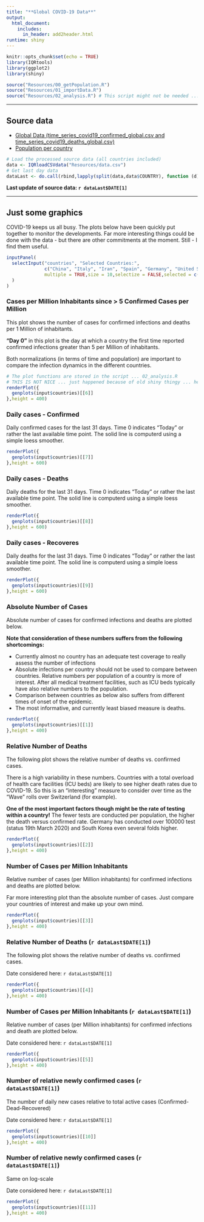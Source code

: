 ```yaml
---
title: "**Global COVID-19 Data**"
output: 
  html_document:
    includes:
      in_header: add2header.html
runtime: shiny 
---
```


```r
knitr::opts_chunk$set(echo = TRUE)
library(IQRtools)
library(ggplot2)
library(shiny)
``` 


```r
source("Resources/00_getPopulation.R")
source("Resources/01_importData.R")
source("Resources/02_analysis.R") # This script might not be needed ... single plotting functions could be in the RMD
``` 

<div class="sharethis-inline-share-buttons"></div>

---

## Source data 

* <a href="https://github.com/CSSEGISandData/COVID-19/tree/master/csse_covid_19_data/csse_covid_19_time_series">Global Data (time_series_covid19_confirmed_global.csv and time_series_covid19_deaths_global.csv)</a>
* <a href="https://www.worldometers.info/world-population/population-by-country/">Population per country</a>

```r
# Load the processed source data (all countries included)
data <- IQRloadCSVdata("Resources/data.csv")
# Get last day data
dataLast <- do.call(rbind,lapply(split(data,data$COUNTRY), function (d) d[nrow(d),]))
``` 
**Last update of source data: `r dataLast$DATE[1]`**

---

## Just some graphics
COVID-19 keeps us all busy. The plots below have been quickly put together to monitor the developments. Far more interesting things could be done with the data - but there are other commitments at the moment. Still - I find them useful.

```r
inputPanel(
  selectInput("countries", "Selected Countries:",
              c("China", "Italy", "Iran", "Spain", "Germany", "United States",  "France", "South Korea", "Switzerland", "United Kingdom", "Netherlands",  "Austria", "Belgium", "Norway", "Sweden", "Denmark", "Japan",  "Malaysia", "Canada", "Portugal", "Australia", "Israel", "Brazil",  "Ireland", "Qatar", "Pakistan", "Greece", "Finland", "Poland",  "Singapore", "Luxembourg", "Iceland", "Indonesia", "Slovenia",  "Bahrain", "Romania", "Saudi Arabia", "Thailand", "Estonia",  "Egypt", "Chile", "Peru", "Philippines", "Ecuador", "Russia",  "India", "Iraq", "Turkey", "Lebanon", "South Africa", "Kuwait",  "United Arab Emirates", "Slovakia", "San Marino", "Mexico", "Armenia",  "Panama", "Croatia", "Serbia", "Colombia", "Argentina", "Bulgaria",  "Algeria", "Latvia", "Vietnam", "Uruguay", "Brunei", "Hungary",  "Costa Rica", "Jordan", "Cyprus", "Albania", "Bosnia and Herzegovina",  "Morocco", "Sri Lanka", "Andorra", "Malta", "Belarus", "Moldova",  "North Macedonia", "Oman", "Azerbaijan", "Kazakhstan", "Venezuela",  "Georgia", "Tunisia", "Cambodia", "Lithuania", "Dominican Republic",  "Burkina Faso", "Senegal", "Liechtenstein", "New Zealand", "Martinique",  "Uzbekistan", "Afghanistan", "Bangladesh", "Ukraine", "Jamaica",  "Cameroon", "Maldives", "Bolivia", "Honduras", "Cuba", "Ghana",  "Paraguay", "Guatemala", "Trinidad and Tobago", "Nigeria", "Rwanda",  "Guyana", "Kenya", "Monaco", "Equatorial Guinea", "Ethiopia",  "Mongolia", "Seychelles", "Tanzania", "Barbados", "Kyrgyzstan",  "Mauritius", "Montenegro", "Namibia", "Benin", "Liberia", "Mauritania",  "Saint Lucia", "Sudan", "Zambia", "Antigua and Barbuda", "Bhutan",  "Central African Republic", "Chad", "Djibouti", "El Salvador",  "Eswatini", "Fiji", "Gabon", "Guinea", "Holy See", "Nepal", "Nicaragua",  "Somalia", "Suriname", "Togo"),
              multiple = TRUE,size = 10,selectize = FALSE,selected = c("Sweden","Switzerland","Germany","France","Italy","United States","Spain")
  )
)
```


### Cases per Million Inhabitants since > 5 Confirmed Cases per Million
This plot shows the number of cases for confirmed infections and deaths per 1 Million of inhabitants.

**"Day 0"** in this plot is the day at which a country the first time reported confirmed infections
greater than 5 per Million of inhabitants. 

Both normalizations (in terms of time and population) are important to compare the infection dynamics
in the different countries.

```r
# The plot functions are stored in the script ... 02_analysis.R
# THIS IS NOT NICE ... just happened because of old shiny thingy ... here it could be made nicer I guess.-
renderPlot({
  genplots(input$countries)[[6]]
},height = 400)
```

### Daily cases - Confirmed
Daily confirmed cases for the last 31 days. Time 0 indicates "Today" or rather the last available time point.
The solid line is computerd using a simple loess smoother.

```r
renderPlot({
  genplots(input$countries)[[7]]
},height = 600)
```

### Daily cases - Deaths
Daily deaths for the last 31 days. Time 0 indicates "Today" or rather the last available time point.
The solid line is computerd using a simple loess smoother.

```r
renderPlot({
  genplots(input$countries)[[8]]
},height = 600)
```

### Daily cases - Recoveres
Daily deaths for the last 31 days. Time 0 indicates "Today" or rather the last available time point.
The solid line is computerd using a simple loess smoother.

```r
renderPlot({
  genplots(input$countries)[[9]]
},height = 600)
```


### Absolute Number of Cases
Absolute number of cases for confirmed infections and deaths are plotted below. 

**Note that consideration of these numbers suffers from the following shortcomings:**

* Currently almost no country has an adequate test coverage to really assess the number of infections
* Absolute infections per country should not be used to compare between countries. Relative numbers per 
  population of a country is more of interest. After all medical treatment facilities, such as ICU beds 
  typically have also relative numbers to the population.
* Comparison between countries as below also suffers from different times of onset of the epidemic.
* The most informative, and currently least biased measure is deaths.
```r
renderPlot({
  genplots(input$countries)[[1]]
},height = 400)
```

### Relative Number of Deaths
The following plot shows the relative number of deaths vs. confirmed cases. 

There is a high variability in these numbers. Countries with a total overload of health care facilities (ICU beds)
are likely to see higher death rates due to COVID-19. So this is an "interesting" measure to consider over time as the "Wave" rolls
over Switzerland (for example).

**One of the most important factors though might be the rate of testing within a country!** The fewer tests are conducted
per population, the higher the death versus confirmed rate. Germany has conducted over 100000 test (status 19th March 2020)
and South Korea even several folds higher. 

```r
renderPlot({
  genplots(input$countries)[[2]]
},height = 400)
```

### Number of Cases per Million Inhabitants
Relative number of cases (per Million inhabitants) for confirmed infections and deaths are plotted below. 

Far more interesting plot than the absolute number of cases. Just compare your countries of interest and 
make up your own mind.

```r
renderPlot({
  genplots(input$countries)[[3]]
},height = 400)
```

### Relative Number of Deaths (`r dataLast$DATE[1]`)
The following plot shows the relative number of deaths vs. confirmed cases.

Date considered here: `r dataLast$DATE[1]`

```r
renderPlot({
  genplots(input$countries)[[4]]
},height = 400)
```

### Number of Cases per Million Inhabitants (`r dataLast$DATE[1]`)
Relative number of cases (per Million inhabitants) for confirmed infections and death are plotted below. 

Date considered here: `r dataLast$DATE[1]`

```r
renderPlot({
  genplots(input$countries)[[5]]
},height = 400)
```

### Number of relative newly confirmed cases (`r dataLast$DATE[1]`)
The number of daily new cases relative to total active cases (Confirmed-Dead-Recovered)

Date considered here: `r dataLast$DATE[1]`

```r
renderPlot({
  genplots(input$countries)[[10]]
},height = 400)
```

### Number of relative newly confirmed cases (`r dataLast$DATE[1]`)
Same on log-scale 

Date considered here: `r dataLast$DATE[1]`

```r
renderPlot({
  genplots(input$countries)[[11]]
},height = 400)
```



